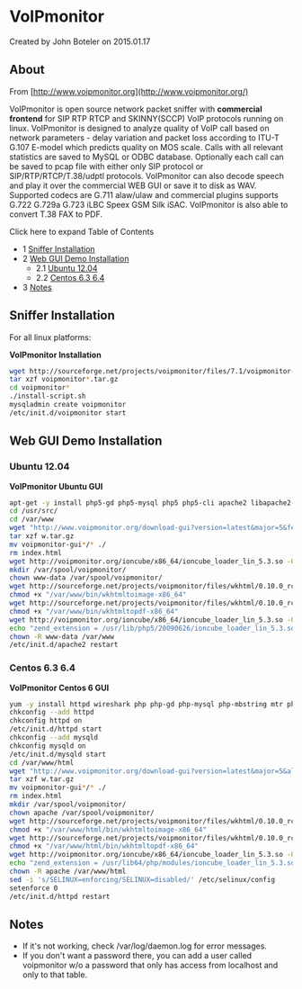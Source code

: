 
# VoIPmonitor 

 Created by  John Boteler on 2015.01.17

## About

From [http://www.voipmonitor.org](http://www.voipmonitor.org/)

VoIPmonitor is open source network packet sniffer with **commercial frontend** for SIP RTP RTCP and SKINNY(SCCP) VoIP protocols running on linux. VoIPmonitor is designed to analyze quality of VoIP call based on network parameters - delay variation and packet loss according to ITU-T G.107 E-model which predicts quality on MOS scale. Calls with all relevant statistics are saved to MySQL or ODBC database. Optionally each call can be saved to pcap file with either only SIP protocol or SIP/RTP/RTCP/T.38/udptl protocols. VoIPmonitor can also decode speech and play it over the commercial WEB GUI or save it to disk as WAV. Supported codecs are G.711 alaw/ulaw and commercial plugins supports G.722 G.729a G.723 iLBC Speex GSM Silk iSAC. VoIPmonitor is also able to convert T.38 FAX to PDF.

Click here to expand Table of Contents

* 1 [Sniffer Installation](#sniffer-installation)
* 2 [Web GUI Demo Installation](#-web-gui-demo-installation-)  
   * 2.1 [Ubuntu 12.04](#-ubuntu-1204-)  
   * 2.2 [Centos 6.3 6.4](#-centos-63-64-)
* 3 [Notes](#notes)

## Sniffer Installation

For all linux platforms:

**VoIPmonitor Installation**

```bash
wget http://sourceforge.net/projects/voipmonitor/files/7.1/voipmonitor-amd64-7.1.3-static.tar.gz /usr/src/
tar xzf voipmonitor*.tar.gz
cd voipmonitor*
./install-script.sh
mysqladmin create voipmonitor
/etc/init.d/voipmonitor start
```

##  Web GUI Demo Installation 

###  Ubuntu 12.04 

**VoIPmonitor Ubuntu GUI**

```bash
apt-get -y install php5-gd php5-mysql php5 php5-cli apache2 libapache2-mod-php5 tshark mtr mysql-server php5-mcrypt librsvg2-bin  
cd /usr/src/
cd /var/www
wget "http://www.voipmonitor.org/download-gui?version=latest&major=5&festry" -O w.tar.gz
tar xzf w.tar.gz
mv voipmonitor-gui*/* ./
rm index.html
wget http://voipmonitor.org/ioncube/x86_64/ioncube_loader_lin_5.3.so -O /usr/lib/php5/20090626/ioncube_loader_lin_5.3.so
mkdir /var/spool/voipmonitor/
chown www-data /var/spool/voipmonitor/
wget http://sourceforge.net/projects/voipmonitor/files/wkhtml/0.10.0_rc2/wkhtmltoimage-x86_64 -O "/var/www/bin/wkhtmltoimage-x86_64"
chmod +x "/var/www/bin/wkhtmltoimage-x86_64"
wget http://sourceforge.net/projects/voipmonitor/files/wkhtml/0.10.0_rc2/wkhtmltopdf-x86_64 -O "/var/www/bin/wkhtmltopdf-x86_64"
chmod +x "/var/www/bin/wkhtmltopdf-x86_64"
wget http://voipmonitor.org/ioncube/x86_64/ioncube_loader_lin_5.3.so -O /usr/lib/php5/20090626/ioncube_loader_lin_5.3.so
echo "zend_extension = /usr/lib/php5/20090626/ioncube_loader_lin_5.3.so" > /etc/php5/apache2/conf.d/ioncube.ini
chown -R www-data /var/www
/etc/init.d/apache2 restart
```

###  Centos 6.3 6.4 

**VoIPmonitor Centos 6 GUI**

```bash
yum -y install httpd wireshark php php-gd php-mysql php-mbstring mtr php-process mysql-server librsvg2
chkconfig --add httpd
chkconfig httpd on
/etc/init.d/httpd start
chkconfig --add mysqld
chkconfig mysqld on
/etc/init.d/mysqld start
cd /var/www/html
wget "http://www.voipmonitor.org/download-gui?version=latest&major=5&allowed" -O w.tar.gz
tar xzf w.tar.gz
mv voipmonitor-gui*/* ./
rm index.html
mkdir /var/spool/voipmonitor/
chown apache /var/spool/voipmonitor/
wget http://sourceforge.net/projects/voipmonitor/files/wkhtml/0.10.0_rc2/wkhtmltoimage-x86_64 -O "/var/www/html/bin/wkhtmltoimage-x86_64"
chmod +x "/var/www/html/bin/wkhtmltoimage-x86_64"
wget http://sourceforge.net/projects/voipmonitor/files/wkhtml/0.10.0_rc2/wkhtmltopdf-x86_64 -O "/var/www/html/bin/wkhtmltopdf-x86_64"
chmod +x "/var/www/html/bin/wkhtmltopdf-x86_64"
wget http://voipmonitor.org/ioncube/x86_64/ioncube_loader_lin_5.3.so -O /usr/lib64/php/modules/ioncube_loader_lin_5.3.so
echo "zend_extension = /usr/lib64/php/modules/ioncube_loader_lin_5.3.so" > /etc/php.d/ioncube.ini
chown -R apache /var/www/html
sed -i 's/SELINUX=enforcing/SELINUX=disabled/' /etc/selinux/config
setenforce 0
/etc/init.d/httpd restart
```

## Notes

* If it's not working, check /var/log/daemon.log for error messages.
* If you don't want a password there, you can add a user called voipmonitor w/o a password that only has access from localhost and only to that table.


